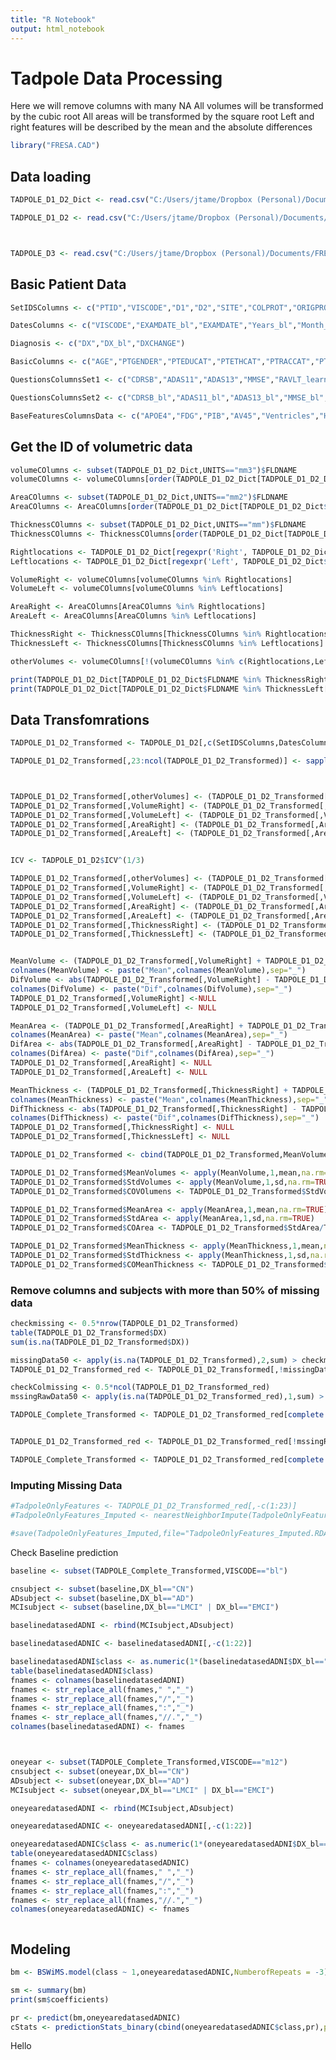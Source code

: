 ```yaml
---
title: "R Notebook"
output: html_notebook
---
```


# Tadpole Data Processing

Here we will remove columns with many NA
All volumes will be transformed by the cubic root
All areas will be transformed by the square root
Left and right features will be described by the mean and the absolute differences

```r
library("FRESA.CAD")

```


## Data loading

```r
TADPOLE_D1_D2_Dict <- read.csv("C:/Users/jtame/Dropbox (Personal)/Documents/FRESACAD/TADPOLE/TADPOLE/TADPOLE_D1_D2_Dict.csv", na.strings=c("NA",-4,"-4.0",""," "))

TADPOLE_D1_D2 <- read.csv("C:/Users/jtame/Dropbox (Personal)/Documents/FRESACAD/TADPOLE/TADPOLE/TADPOLE_D1_D2.csv", na.strings=c("NA",-4,"-4.0",""," "))



TADPOLE_D3 <- read.csv("C:/Users/jtame/Dropbox (Personal)/Documents/FRESACAD/TADPOLE/TADPOLE/TADPOLE_D3.csv", na.strings=c("NA",-4,"-4.0",""," "))


```

## Basic Patient Data 

```r


SetIDSColumns <- c("PTID","VISCODE","D1","D2","SITE","COLPROT","ORIGPROT")

DatesColumns <- c("VISCODE","EXAMDATE_bl","EXAMDATE","Years_bl","Month_bl","Month","M")

Diagnosis <- c("DX","DX_bl","DXCHANGE")

BasicColumns <- c("AGE","PTGENDER","PTEDUCAT","PTETHCAT","PTRACCAT","PTMARRY")

QuestionsColumnsSet1 <- c("CDRSB","ADAS11","ADAS13","MMSE","RAVLT_learning","RAVLT_immediate","FAQ","MOCA","EcogPtMem","EcogPtLang","EcogPtVisspat","EcogPtPlan","EcogPtOrgan","EcogPtDivatt","EcogPtTotal","EcogSPMem","EcogSPLang","EcogSPVisspat","EcogSPPlan","EcogSPOrgan","EcogSPDivatt","EcogSPTotal")

QuestionsColumnsSet2 <- c("CDRSB_bl","ADAS11_bl","ADAS13_bl","MMSE_bl","RAVLT_learning_bl","RAVLT_immediate_bl","FAQ_bl","MOCA_bl","EcogPtMem_bl","EcogPtLang_bl","EcogPtVisspat_bl","EcogPtPlan_bl","EcogPtOrgan_bl","EcogPtDivatt_bl","EcogPtTotal_bl","EcogSPMem_bl","EcogSPLang_bl","EcogSPVisspat_bl","EcogSPPlan_bl","EcogSPOrgan_bl","EcogSPDivatt_bl","EcogSPTotal_bl")

BaseFeaturesColumnsData <- c("APOE4","FDG","PIB","AV45","Ventricles","Hippocampus","WholeBrain","Entorhinal","Fusiform","MidTemp","ICV","Ventricles_bl","Hippocampus_bl","WholeBrain_bl","Entorhinal_bl","Fusiform_bl","MidTemp_bl","ICV_bl","FDG_bl","PIB_bl","AV45_bl","ABETA_UPENNBIOMK9_04_19_17","TAU_UPENNBIOMK9_04_19_17","PTAU_UPENNBIOMK9_04_19_17")

```

## Get the ID of volumetric data

```r

volumeCOlumns <- subset(TADPOLE_D1_D2_Dict,UNITS=="mm3")$FLDNAME
volumeCOlumns <- volumeCOlumns[order(TADPOLE_D1_D2_Dict[TADPOLE_D1_D2_Dict$FLDNAME %in% volumeCOlumns,"TEXT"])]

AreaCOlumns <- subset(TADPOLE_D1_D2_Dict,UNITS=="mm2")$FLDNAME
AreaCOlumns <- AreaCOlumns[order(TADPOLE_D1_D2_Dict[TADPOLE_D1_D2_Dict$FLDNAME %in% AreaCOlumns,"TEXT"])]

ThicknessCOlumns <- subset(TADPOLE_D1_D2_Dict,UNITS=="mm")$FLDNAME
ThicknessCOlumns <- ThicknessCOlumns[order(TADPOLE_D1_D2_Dict[TADPOLE_D1_D2_Dict$FLDNAME %in% ThicknessCOlumns,"TEXT"])]

Rightlocations <- TADPOLE_D1_D2_Dict[regexpr('Right', TADPOLE_D1_D2_Dict$TEXT) > 0,"FLDNAME"]
Leftlocations <- TADPOLE_D1_D2_Dict[regexpr('Left', TADPOLE_D1_D2_Dict$TEXT) > 0,"FLDNAME"]

VolumeRight <- volumeCOlumns[volumeCOlumns %in% Rightlocations]
VolumeLeft <- volumeCOlumns[volumeCOlumns %in% Leftlocations]

AreaRight <- AreaCOlumns[AreaCOlumns %in% Rightlocations]
AreaLeft <- AreaCOlumns[AreaCOlumns %in% Leftlocations]

ThicknessRight <- ThicknessCOlumns[ThicknessCOlumns %in% Rightlocations]
ThicknessLeft <- ThicknessCOlumns[ThicknessCOlumns %in% Leftlocations]

otherVolumes <- volumeCOlumns[!(volumeCOlumns %in% c(Rightlocations,Leftlocations))]

print(TADPOLE_D1_D2_Dict[TADPOLE_D1_D2_Dict$FLDNAME %in% ThicknessRight[1:5],"TEXT"])
print(TADPOLE_D1_D2_Dict[TADPOLE_D1_D2_Dict$FLDNAME %in% ThicknessLeft[1:5],"TEXT"])


```
## Data Transfomrations


```r

TADPOLE_D1_D2_Transformed <- TADPOLE_D1_D2[,c(SetIDSColumns,DatesColumns,Diagnosis,BasicColumns,QuestionsColumnsSet1,QuestionsColumnsSet2,BaseFeaturesColumnsData,otherVolumes,VolumeRight,VolumeLeft,AreaRight,AreaLeft,ThicknessRight,ThicknessLeft)]

TADPOLE_D1_D2_Transformed[,23:ncol(TADPOLE_D1_D2_Transformed)] <- sapply(TADPOLE_D1_D2_Transformed[,23:ncol(TADPOLE_D1_D2_Transformed)],as.numeric)



TADPOLE_D1_D2_Transformed[,otherVolumes] <- (TADPOLE_D1_D2_Transformed[,otherVolumes])^(1/3)
TADPOLE_D1_D2_Transformed[,VolumeRight] <- (TADPOLE_D1_D2_Transformed[,VolumeRight])^(1/3)
TADPOLE_D1_D2_Transformed[,VolumeLeft] <- (TADPOLE_D1_D2_Transformed[,VolumeLeft])^(1/3)
TADPOLE_D1_D2_Transformed[,AreaRight] <- (TADPOLE_D1_D2_Transformed[,AreaRight])^1/2
TADPOLE_D1_D2_Transformed[,AreaLeft] <- (TADPOLE_D1_D2_Transformed[,AreaLeft])^1/2


ICV <- TADPOLE_D1_D2$ICV^(1/3)

TADPOLE_D1_D2_Transformed[,otherVolumes] <- (TADPOLE_D1_D2_Transformed[,otherVolumes])/ICV
TADPOLE_D1_D2_Transformed[,VolumeRight] <- (TADPOLE_D1_D2_Transformed[,VolumeRight])/ICV
TADPOLE_D1_D2_Transformed[,VolumeLeft] <- (TADPOLE_D1_D2_Transformed[,VolumeLeft])/ICV
TADPOLE_D1_D2_Transformed[,AreaRight] <- (TADPOLE_D1_D2_Transformed[,AreaRight])/ICV
TADPOLE_D1_D2_Transformed[,AreaLeft] <- (TADPOLE_D1_D2_Transformed[,AreaLeft])/ICV
TADPOLE_D1_D2_Transformed[,ThicknessRight] <- (TADPOLE_D1_D2_Transformed[,ThicknessRight])/ICV
TADPOLE_D1_D2_Transformed[,ThicknessLeft] <- (TADPOLE_D1_D2_Transformed[,ThicknessLeft])/ICV


MeanVolume <- (TADPOLE_D1_D2_Transformed[,VolumeRight] + TADPOLE_D1_D2_Transformed[,VolumeLeft])/2
colnames(MeanVolume) <- paste("Mean",colnames(MeanVolume),sep="_")
DifVolume <- abs(TADPOLE_D1_D2_Transformed[,VolumeRight] - TADPOLE_D1_D2_Transformed[,VolumeLeft])
colnames(DifVolume) <- paste("Dif",colnames(DifVolume),sep="_")
TADPOLE_D1_D2_Transformed[,VolumeRight] <-NULL
TADPOLE_D1_D2_Transformed[,VolumeLeft] <- NULL

MeanArea <- (TADPOLE_D1_D2_Transformed[,AreaRight] + TADPOLE_D1_D2_Transformed[,AreaLeft])/2
colnames(MeanArea) <- paste("Mean",colnames(MeanArea),sep="_")
DifArea <- abs(TADPOLE_D1_D2_Transformed[,AreaRight] - TADPOLE_D1_D2_Transformed[,AreaLeft])
colnames(DifArea) <- paste("Dif",colnames(DifArea),sep="_")
TADPOLE_D1_D2_Transformed[,AreaRight] <- NULL
TADPOLE_D1_D2_Transformed[,AreaLeft] <- NULL

MeanThickness <- (TADPOLE_D1_D2_Transformed[,ThicknessRight] + TADPOLE_D1_D2_Transformed[,ThicknessLeft])/2
colnames(MeanThickness) <- paste("Mean",colnames(MeanThickness),sep="_")
DifThickness <- abs(TADPOLE_D1_D2_Transformed[,ThicknessRight] - TADPOLE_D1_D2_Transformed[,ThicknessLeft])
colnames(DifThickness) <- paste("Dif",colnames(DifThickness),sep="_")
TADPOLE_D1_D2_Transformed[,ThicknessRight] <- NULL
TADPOLE_D1_D2_Transformed[,ThicknessLeft] <- NULL

TADPOLE_D1_D2_Transformed <- cbind(TADPOLE_D1_D2_Transformed,MeanVolume,DifVolume,MeanArea,DifArea,MeanThickness,DifThickness)

TADPOLE_D1_D2_Transformed$MeanVolumes <- apply(MeanVolume,1,mean,na.rm=TRUE)
TADPOLE_D1_D2_Transformed$StdVolumes <- apply(MeanVolume,1,sd,na.rm=TRUE)
TADPOLE_D1_D2_Transformed$COVOlumens <- TADPOLE_D1_D2_Transformed$StdVolumes/TADPOLE_D1_D2_Transformed$MeanVolumes

TADPOLE_D1_D2_Transformed$MeanArea <- apply(MeanArea,1,mean,na.rm=TRUE)
TADPOLE_D1_D2_Transformed$StdArea <- apply(MeanArea,1,sd,na.rm=TRUE)
TADPOLE_D1_D2_Transformed$COArea <- TADPOLE_D1_D2_Transformed$StdArea/TADPOLE_D1_D2_Transformed$MeanArea

TADPOLE_D1_D2_Transformed$MeanThickness <- apply(MeanThickness,1,mean,na.rm=TRUE)
TADPOLE_D1_D2_Transformed$StdThickness <- apply(MeanThickness,1,sd,na.rm=TRUE)
TADPOLE_D1_D2_Transformed$COMeanThickness <- TADPOLE_D1_D2_Transformed$StdThickness/TADPOLE_D1_D2_Transformed$MeanThickness


```

### Remove columns and subjects with more than 50% of missing data

```r
checkmissing <- 0.5*nrow(TADPOLE_D1_D2_Transformed)
table(TADPOLE_D1_D2_Transformed$DX)
sum(is.na(TADPOLE_D1_D2_Transformed$DX))

missingData50 <- apply(is.na(TADPOLE_D1_D2_Transformed),2,sum) > checkmissing
TADPOLE_D1_D2_Transformed_red <- TADPOLE_D1_D2_Transformed[,!missingData50]

checkColmissing <- 0.5*ncol(TADPOLE_D1_D2_Transformed_red)
mssingRawData50 <- apply(is.na(TADPOLE_D1_D2_Transformed_red),1,sum) > checkColmissing

TADPOLE_Complete_Transformed <- TADPOLE_D1_D2_Transformed_red[complete.cases(TADPOLE_D1_D2_Transformed_red),]


TADPOLE_D1_D2_Transformed_red <- TADPOLE_D1_D2_Transformed_red[!mssingRawData50,]

TADPOLE_Complete_Transformed <- TADPOLE_D1_D2_Transformed_red[complete.cases(TADPOLE_D1_D2_Transformed_red),]

```

### Imputing Missing Data

```r

#TadpoleOnlyFeatures <- TADPOLE_D1_D2_Transformed_red[,-c(1:23)]
#TadpoleOnlyFeatures_Imputed <- nearestNeighborImpute(TadpoleOnlyFeatures)

```

```r
#save(TadpoleOnlyFeatures_Imputed,file="TadpoleOnlyFeatures_Imputed.RDATA")
```

Check Baseline prediction

```r

baseline <- subset(TADPOLE_Complete_Transformed,VISCODE=="bl")

cnsubject <- subset(baseline,DX_bl=="CN")
ADsubject <- subset(baseline,DX_bl=="AD")
MCIsubject <- subset(baseline,DX_bl=="LMCI" | DX_bl=="EMCI")

baselinedatasedADNI <- rbind(MCIsubject,ADsubject)

baselinedatasedADNIC <- baselinedatasedADNI[,-c(1:22)]

baselinedatasedADNI$class <- as.numeric(1*(baselinedatasedADNI$DX_bl=="AD"))
table(baselinedatasedADNI$class)
fnames <- colnames(baselinedatasedADNI)
fnames <- str_replace_all(fnames," ","_")
fnames <- str_replace_all(fnames,"/","_")
fnames <- str_replace_all(fnames,":","_")
fnames <- str_replace_all(fnames,"//.","_")
colnames(baselinedatasedADNI) <- fnames



oneyear <- subset(TADPOLE_Complete_Transformed,VISCODE=="m12")
cnsubject <- subset(oneyear,DX_bl=="CN")
ADsubject <- subset(oneyear,DX_bl=="AD")
MCIsubject <- subset(oneyear,DX_bl=="LMCI" | DX_bl=="EMCI")

oneyearedatasedADNI <- rbind(MCIsubject,ADsubject)

oneyearedatasedADNIC <- oneyearedatasedADNI[,-c(1:22)]

oneyearedatasedADNIC$class <- as.numeric(1*(oneyearedatasedADNI$DX_bl=="AD"))
table(oneyearedatasedADNIC$class)
fnames <- colnames(oneyearedatasedADNIC)
fnames <- str_replace_all(fnames," ","_")
fnames <- str_replace_all(fnames,"/","_")
fnames <- str_replace_all(fnames,":","_")
fnames <- str_replace_all(fnames,"//.","_")
colnames(oneyearedatasedADNIC) <- fnames



```

## Modeling

```r

bm <- BSWiMS.model(class ~ 1,oneyearedatasedADNIC,NumberofRepeats = -3)

sm <- summary(bm)
print(sm$coefficients)

pr <- predict(bm,oneyearedatasedADNIC)
cStats <- predictionStats_binary(cbind(oneyearedatasedADNIC$class,pr),plotname = "Train")


```
Hello

